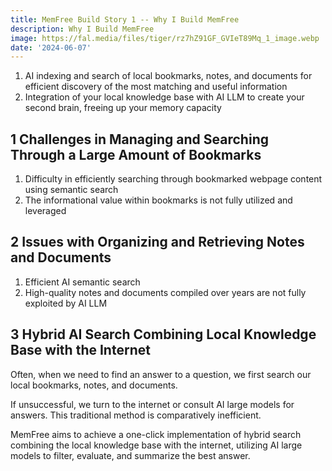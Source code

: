 ```yaml
---
title: MemFree Build Story 1 -- Why I Build MemFree
description: Why I Build MemFree
image: https://fal.media/files/tiger/rz7hZ91GF_GVIeT89Mq_1_image.webp
date: '2024-06-07'
---
```


1. AI indexing and search of local bookmarks, notes, and documents for efficient discovery of the most matching and useful information
2. Integration of your local knowledge base with AI LLM to create your second brain, freeing up your memory capacity

## 1 Challenges in Managing and Searching Through a Large Amount of Bookmarks

1. Difficulty in efficiently searching through bookmarked webpage content using semantic search
2. The informational value within bookmarks is not fully utilized and leveraged

## 2 Issues with Organizing and Retrieving Notes and Documents

1. Efficient AI semantic search
2. High-quality notes and documents compiled over years are not fully exploited by AI LLM

## 3 Hybrid AI Search Combining Local Knowledge Base with the Internet

Often, when we need to find an answer to a question, we first search our local bookmarks, notes, and documents.

If unsuccessful, we turn to the internet or consult AI large models for answers. This traditional method is comparatively inefficient.

MemFree aims to achieve a one-click implementation of hybrid search combining the local knowledge base with the internet, utilizing AI large models to filter, evaluate, and summarize the best answer.
